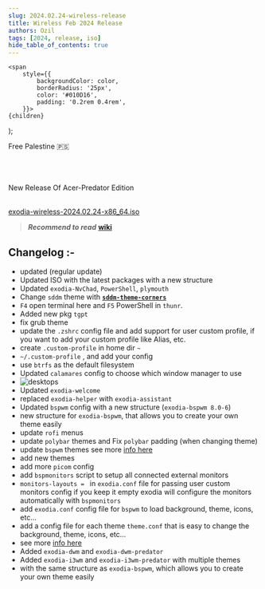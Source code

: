 ```yaml
---
slug: 2024.02.24-wireless-release
title: Wireless Feb 2024 Release
authors: Ozil
tags: [2024, release, iso]
hide_table_of_contents: true
---
```


<!-- Badges -->
    <span
        style={{
            backgroundColor: color,
            borderRadius: '25px',
            color: '#010D16',
            padding: '0.2rem 0.4rem',
        }}>
    {children}
  </span>
);

<Highlight color="#04bdcb">Free Palestine 🇵🇸</Highlight>  <br></br>

<br></br>New Release Of Acer-Predator Edition<br></br>

[exodia-wireless-2024.02.24-x86_64.iso](https://omansh.vercel.app/ExodiaOS/latest/wireless)

> **_Recommend to read_**   **[wiki](https://exodia-os.github.io/wiki/docs/intro)**

## Changelog :-

- updated (regular update)
- Updated ISO with the latest packages with a new structure
- Updated `exodia-NvChad`, `PowerShell`, `plymouth`
- Change `sddm` theme with [**`sddm-theme-corners`**](https://github.com/aczw/sddm-theme-corners)
-  `F4` open terminal here and `F5` PowerShell in `thunr`.
- Added new pkg `tgpt`
- fix grub theme
- update the `.zshrc` config file and add support for user custom profile, if you want to add your custom profile like Alias, etc.
- create `.custom-profile` in home dir `~`
- `~/.custom-profile` , and add your config
- use `btrfs` as the default filesystem
- Updated `calamares` config to choose which window manager to use
- ![desktops](https://github.com/Exodia-OS/exodia-home-ISO/assets/62524855/bdbb36a6-edb7-471e-a6e4-27a247a4e019)
- Updated `exodia-welcome`
- replaced `exodia-helper` with `exodia-assistant`
- Updated `bspwm`  config with a new structure (`exodia-bspwm 8.0-6`)
- new structure for `exodia-bspwm`, that allows you to create your own theme easily
- update `rofi` menus
- update `polybar` themes and Fix `polybar` padding (when changing theme)
- update `bspwm` themes see more [info here](https://github.com/Exodia-OS/bspwm-themes)
- add new themes
- add more `picom` config
- add `bspmonitors` script to setup all connected external monitors
- `monitors-layouts = ` in `exodia.conf` file for passing user custom monitors config if you keep it empty exodia will configure the monitors automatically with `bspmonitors`
- add `exodia.conf` config file for `bspwm` to load background, theme, icons, etc...
- add a config file for each theme `theme.conf` that is easy to change the background, theme, icons, etc...
- see more [info here](https://github.com/Exodia-OS/exodia-bspwm/blob/master/changelog.md)
- Added `exodia-dwm` and `exodia-dwm-predator`
- Added `exodia-i3wm` and `exodia-i3wm-predator` with multiple themes
- with the same structure as `exodia-bspwm`, which allows you to create your own theme easily

